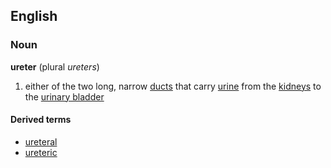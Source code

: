 ==English==
===Noun===
{{wikipedia}}
'''ureter''' (plural ''ureters'')
#{{anatomy}} either of the two long, narrow [[duct]]s that carry [[urine]] from the [[kidney]]s to the [[urinary bladder]]

====Derived terms====
*[[ureteral]]
*[[ureteric]]